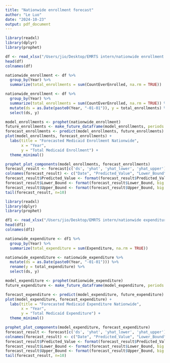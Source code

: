 ```yaml
---
title: "Nationwide enrollment forecast"
author: "Le Luo"
date: "2024-10-23"
output: pdf_document
---
```


```r
library(readxl)
library(dplyr)
library(prophet)

df <- read_xlsx("/Users/jio/Desktop/EMRTS intern/nationwide enrollment data.xlsx")
head(df)
colnames(df)
```


```r
nationwide_enrollment <- df %>%
  group_by(Year) %>%
  summarize(total_enrollments = sum(CountEverEnrolled, na.rm = TRUE))

nationwide_enrollment <- df %>%
  group_by(Year) %>%
  summarize(total_enrollments = sum(CountEverEnrolled, na.rm = TRUE)) %>%
  mutate(ds = as.Date(paste0(Year, "-01-01")), y = total_enrollments) %>%
  select(ds, y)

model_enrollments <- prophet(nationwide_enrollment)
future_enrollments <- make_future_dataframe(model_enrollments, periods = 12, freq = "year")
forecast_enrollments <- predict(model_enrollments, future_enrollments)
plot(model_enrollments, forecast_enrollments) +
  labs(title = "Forecasted Medicaid Enrollment Nationwide",
       x = "Year",
       y = "Total Medicaid Enrollment") +
  theme_minimal()

prophet_plot_components(model_enrollments, forecast_enrollments)
forecast_result <- forecast[c('ds', 'yhat', 'yhat_lower', 'yhat_upper')]
colnames(forecast_result) <- c("Date", "Predicted_Value", "Lower_Bound", "Upper_Bound")
forecast_result$Predicted_Value <- format(forecast_result$Predicted_Value, big.mark = ",", scientific = FALSE)
forecast_result$Lower_Bound <- format(forecast_result$Lower_Bound, big.mark = ",", scientific = FALSE)
forecast_result$Upper_Bound <- format(forecast_result$Upper_Bound, big.mark = ",", scientific = FALSE)
tail(forecast_result, n=10)

```

```r
library(readxl)
library(dplyr)
library(prophet)

df1 <- read_xlsx("/Users/jio/Desktop/EMRTS intern/nationwide expenditure data.xlsx")
head(df1)
colnames(df1)

```


```r
nationwide_expenditure <- df1 %>%
  group_by(Year) %>%
  summarize(total_expenditure = sum(Expenditure, na.rm = TRUE))

nationwide_expenditure <- nationwide_expenditure %>%
  mutate(ds = as.Date(paste0(Year, "-01-01"))) %>%
  rename(y = total_expenditure) %>%
  select(ds, y) 

model_expenditure <- prophet(nationwide_expenditure)
future_expenditure <- make_future_dataframe(model_expenditure, periods = 11, freq = "year")

forecast_expenditure <- predict(model_expenditure, future_expenditure)
plot(model_expenditure, forecast_expenditure) +
  labs(title = "Forecasted Medicaid Expenditure Nationwide",
       x = "Year",
       y = "Total Medicaid Expenditure") +
  theme_minimal()

prophet_plot_components(model_expenditure, forecast_expenditure)
forecast_result <- forecast[c('ds', 'yhat', 'yhat_lower', 'yhat_upper')]
colnames(forecast_result) <- c("Date", "Predicted_Value", "Lower_Bound", "Upper_Bound")
forecast_result$Predicted_Value <- format(forecast_result$Predicted_Value, big.mark = ",", scientific = FALSE)
forecast_result$Lower_Bound <- format(forecast_result$Lower_Bound, big.mark = ",", scientific = FALSE)
forecast_result$Upper_Bound <- format(forecast_result$Upper_Bound, big.mark = ",", scientific = FALSE)
tail(forecast_result, n=10)

```
